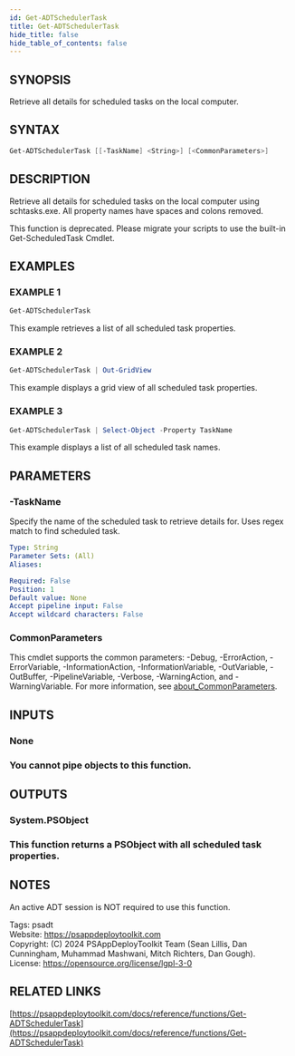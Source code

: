 ```yaml
---
id: Get-ADTSchedulerTask
title: Get-ADTSchedulerTask
hide_title: false
hide_table_of_contents: false
---
```


## SYNOPSIS

Retrieve all details for scheduled tasks on the local computer.

## SYNTAX

```powershell
Get-ADTSchedulerTask [[-TaskName] <String>] [<CommonParameters>]
```

## DESCRIPTION

Retrieve all details for scheduled tasks on the local computer using schtasks.exe.
All property names have spaces and colons removed.

This function is deprecated.
Please migrate your scripts to use the built-in Get-ScheduledTask Cmdlet.

## EXAMPLES

### EXAMPLE 1

```powershell
Get-ADTSchedulerTask
```

This example retrieves a list of all scheduled task properties.

### EXAMPLE 2

```powershell
Get-ADTSchedulerTask | Out-GridView
```

This example displays a grid view of all scheduled task properties.

### EXAMPLE 3

```powershell
Get-ADTSchedulerTask | Select-Object -Property TaskName
```

This example displays a list of all scheduled task names.

## PARAMETERS

### -TaskName

Specify the name of the scheduled task to retrieve details for.
Uses regex match to find scheduled task.

```yaml
Type: String
Parameter Sets: (All)
Aliases:

Required: False
Position: 1
Default value: None
Accept pipeline input: False
Accept wildcard characters: False
```

### CommonParameters

This cmdlet supports the common parameters: -Debug, -ErrorAction, -ErrorVariable, -InformationAction, -InformationVariable, -OutVariable, -OutBuffer, -PipelineVariable, -Verbose, -WarningAction, and -WarningVariable. For more information, see [about_CommonParameters](http://go.microsoft.com/fwlink/?LinkID=113216).

## INPUTS

### None

### You cannot pipe objects to this function.
## OUTPUTS

### System.PSObject

### This function returns a PSObject with all scheduled task properties.
## NOTES
An active ADT session is NOT required to use this function.

Tags: psadt<br />
Website: https://psappdeploytoolkit.com<br />
Copyright: (C) 2024 PSAppDeployToolkit Team (Sean Lillis, Dan Cunningham, Muhammad Mashwani, Mitch Richters, Dan Gough).<br />
License: https://opensource.org/license/lgpl-3-0

## RELATED LINKS

[https://psappdeploytoolkit.com/docs/reference/functions/Get-ADTSchedulerTask](https://psappdeploytoolkit.com/docs/reference/functions/Get-ADTSchedulerTask)
